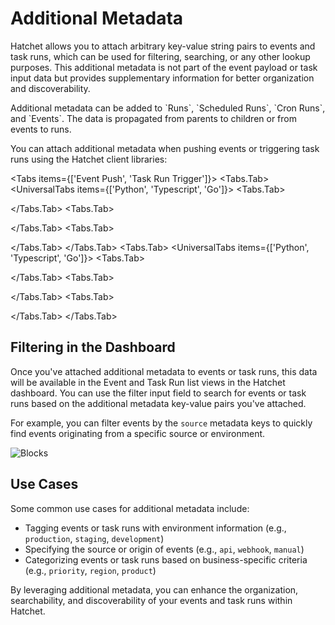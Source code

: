 
# Additional Metadata

Hatchet allows you to attach arbitrary key-value string pairs to events and task runs, which can be used for filtering, searching, or any other lookup purposes. This additional metadata is not part of the event payload or task input data but provides supplementary information for better organization and discoverability.

<Callout type="info">
  Additional metadata can be added to `Runs`, `Scheduled Runs`, `Cron Runs`, and
  `Events`. The data is propagated from parents to children or from events to
  runs.
</Callout>

You can attach additional metadata when pushing events or triggering task runs using the Hatchet client libraries:

<Tabs items={['Event Push', 'Task Run Trigger']}>
  <Tabs.Tab>
<UniversalTabs items={['Python', 'Typescript', 'Go']}>
  <Tabs.Tab>

<Snippet src={snippets.python.events.event.event_trigger_with_metadata} />

  </Tabs.Tab>
  <Tabs.Tab>

<Snippet src={snippets.typescript.on_event.event.push_an_event_with_metadata} />

  </Tabs.Tab>
  <Tabs.Tab>

<Snippet src={snippets.go.run_with_metadata.main.push_an_event_with_metadata} />

  </Tabs.Tab>
</UniversalTabs>
  </Tabs.Tab>
  <Tabs.Tab>
<UniversalTabs items={['Python', 'Typescript', 'Go']}>
  <Tabs.Tab>

<Snippet
  src={snippets.python.simple.trigger_with_metadata.trigger_with_metadata}
/>

  </Tabs.Tab>
  <Tabs.Tab>
<Snippet
  src={snippets.typescript.simple.run.run_with_metadata}
/>

  </Tabs.Tab>
  <Tabs.Tab>

<Snippet src={snippets.go.run_with_metadata.main.run_with_metadata} />

  </Tabs.Tab>
</UniversalTabs>
  </Tabs.Tab>
</Tabs>

## Filtering in the Dashboard

Once you've attached additional metadata to events or task runs, this data will be available in the Event and Task Run list views in the Hatchet dashboard. You can use the filter input field to search for events or task runs based on the additional metadata key-value pairs you've attached.

For example, you can filter events by the `source` metadata keys to quickly find events originating from a specific source or environment.

![Blocks](/addl-meta.gif)

## Use Cases

Some common use cases for additional metadata include:

- Tagging events or task runs with environment information (e.g., `production`, `staging`, `development`)
- Specifying the source or origin of events (e.g., `api`, `webhook`, `manual`)
- Categorizing events or task runs based on business-specific criteria (e.g., `priority`, `region`, `product`)

By leveraging additional metadata, you can enhance the organization, searchability, and discoverability of your events and task runs within Hatchet.
